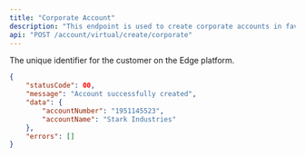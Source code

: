 ```yaml
---
title: "Corporate Account"
description: "This endpoint is used to create corporate accounts in favour of your business customers"
api: "POST /account/virtual/create/corporate"
---
```


<ParamField header="requestId" type="string" required />
<ParamField body="customerId" type="string" required>
	The unique identifier for the customer on the Edge platform.
</ParamField>

<ResponseExample>

```json
{
	"statusCode": 00,
	"message": "Account successfully created",
	"data": {
		"accountNumber": "1951145523",
		"accountName": "Stark Industries"
	},
	"errors": []
}
```

</ResponseExample>
